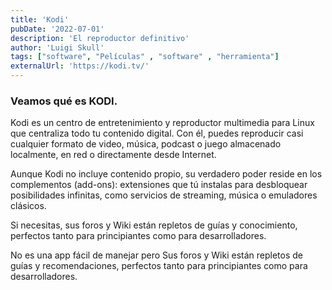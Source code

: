 ```yaml
---
title: 'Kodi'
pubDate: '2022-07-01'
description: 'El reproductor definitivo'
author: 'Luigi Skull'
tags: ["software", "Películas" , "software" , "herramienta"]
externalUrl: 'https://kodi.tv/' 
---
```



### Veamos qué es KODI.


Kodi es un centro de entretenimiento y reproductor multimedia para Linux que centraliza todo tu contenido digital. Con él, puedes reproducir casi cualquier formato de video, música, podcast o juego almacenado localmente, en red o directamente desde Internet.

Aunque Kodi no incluye contenido propio, su verdadero poder reside en los complementos (add-ons): extensiones que tú instalas para desbloquear posibilidades infinitas, como servicios de streaming, música o emuladores clásicos.

Si necesitas, sus foros y Wiki están repletos de guías y conocimiento, perfectos tanto para principiantes como para desarrolladores.

No es una app fácil de manejar pero Sus foros y Wiki están repletos de guías y recomendaciones, perfectos tanto para principiantes como para desarrolladores.

